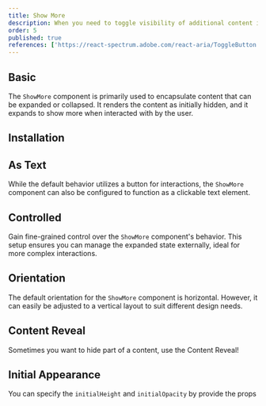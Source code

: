 ```yaml
---
title: Show More
description: When you need to toggle visibility of additional content in a responsive and accessible manner, the ShowMore component provides the functionality.
order: 5
published: true
references: ['https://react-spectrum.adobe.com/react-aria/ToggleButton.html#props']
---
```


## Basic
The `ShowMore` component is primarily used to encapsulate content that can be expanded or collapsed. It renders the content as initially hidden, and it expands to show more when interacted with by the user.
<Demo component="surfaces/show-more/show-more-demo" />

## Installation
<Install component='show-more' />

## As Text
While the default behavior utilizes a button for interactions, the `ShowMore` component can also be configured to function as a clickable text element.
<Demo component="surfaces/show-more/show-more-as-text-demo" />

## Controlled
Gain fine-grained control over the `ShowMore` component's behavior. This setup ensures you can manage the expanded state externally, ideal for more complex interactions.
<Demo component="surfaces/show-more/show-more-controlled-demo" />

## Orientation
The default orientation for the `ShowMore` component is horizontal. However, it can easily be adjusted to a vertical layout to suit different design needs.
<Demo component="surfaces/show-more/show-more-orientation-demo" />

## Content Reveal
Sometimes you want to hide part of a content, use the Content Reveal!

<Demo component="surfaces/show-more/show-more-content-reveal-demo"/>

## Initial Appearance
You can specify the `initialHeight` and `initialOpacity` by provide the props

<Demo component="surfaces/show-more/show-more-content-reveal-initial-demo"/>
